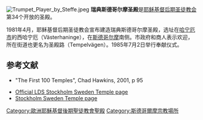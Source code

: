 {{Infobox religious building
| 名字 = 瑞典斯德哥爾摩聖殿
| 圖片 = Templet i Stockholm 2017a.jpg
| 圖片說明 = Templet i Stockholm Sverige
| 地圖 =
| 地圖尺寸 =
| 地圖說明 =
| 坐標 = {{coord|59|7|28.83360|N|18|6|33.03719|E|type:landmark_region:SE|display=title}}
| 宗教 = [[基督教|基督教]]
| 位置 =
| 神 =
| 宗教禮儀 =
| 派別 = [[耶穌基督後期聖徒教會|耶穌基督後期聖徒教會]]
| 節日 =
| 小區 =
| 分區 =
| 基層政權 = [[哈寧厄市|哈寧厄市]]
| 區 =
| 領地 =
| 地方行政區 = 
| 州 = 
| 省 = [[南曼蘭|南曼蘭]]
| 地區 = 
| 國家 = [[瑞典|瑞典]]
| 行政 =
| 開光年份 =
| 狀態 =
| 傳統稱號 =
| 所有者 =
| 領導 =
| 婆多羅迦 =
| 主保聖人 =
| 官方網站 =
| 建築師 =
| 建築類型 =
| 建築風格 = [[現代建築|現代式]]
| 建築材料 =
| 建立者 =
| 資助者 =
| 總承包商 =
| 建立日期 =
| 奠基 = 1984年3月17日由多馬·孟蓀會長主持
| 竣工 = 1985年7月2日至5日由戈登·興格萊會長奉獻
| 建設成本 =
| 毀壞 =
| 正立面朝向 =
| 容納人數 =
| 長度 =
| 寬度 =
| 中殿寬度 =
| 內部面積 = 1520平方公尺
| 最高高度 =
| 穹頂 =
| 外穹頂高度 =
| 內穹頂高度 =
| 外穹頂直徑 =
| 內穹頂直徑 =
| 宣禮塔 =
| 宣禮塔高度 =
| 尖塔 =
| 尖塔高度 = 
| 場地面積 = 1.8公頃
| 寺廟 =
| 紀念碑 =
| 神社 =
| 碑銘 =
| 海拔 =
| 官方名稱1 =
| 類型1 =
| 標準1 =
| 指定日期1 =
| 父列表1 =
| 參考編號1 =
| 官方名稱2 =
| 類型2 =
| 標準2 =
| 指定日期2 =
| 父列表2 = 34
| 參考編號2 =
}}

[[File:Trumpet_Player_by_Steffe.jpeg|thumb]]
'''瑞典斯德哥尔摩圣殿'''是[[耶稣基督后期圣徒教会|耶稣基督后期圣徒教会]]第34个开放的圣殿。

1981年4月，耶稣基督后期圣徒教会宣布建造瑞典斯德哥尔摩圣殿，选址在[[哈宁厄市|哈宁厄市]]的西哈宁厄（Västerhaninge），在[[斯德哥尔摩|斯德哥尔摩]]南侧。市政府和商人表示欢迎，所在街道也更名为圣殿路（Tempelvägen）。1985年7月2日举行奉献仪式。

==参考文献==
* "The First 100 Temples", Chad Hawkins, 2001, p 95
{{commonscat-inline|Stockholm Sweden Temple}}
* [http://www.lds.org/temples/main/0,11204,1912-1-70-2,00.html Official LDS Stockholm Sweden Temple page] {{Wayback|url=http://www.lds.org/temples/main/0,11204,1912-1-70-2,00.html |date=20101123075819 }}
* [http://www.ldschurchtemples.com/stockholm/ Stockholm Sweden Temple page] {{Wayback|url=http://www.ldschurchtemples.com/stockholm/ |date=20070223070731 }}

{{耶穌基督後期聖徒教會聖殿}}

[[Category:歐洲耶穌基督後期聖徒教會聖殿|Category:歐洲耶穌基督後期聖徒教會聖殿]]
[[Category:斯德哥爾摩宗教場所|Category:斯德哥爾摩宗教場所]]
